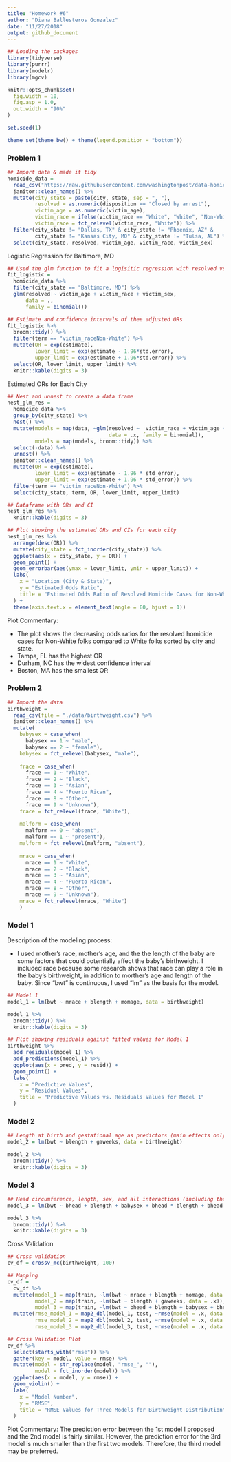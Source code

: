 ```yaml
---
title: "Homework #6"
author: "Diana Ballesteros Gonzalez"
date: "11/27/2018"
output: github_document
---
```


```r
## Loading the packages
library(tidyverse)
library(purrr)
library(modelr)
library(mgcv)

knitr::opts_chunk$set(
  fig.width = 10,
  fig.asp = 1.0,
  out.width = "90%"
)

set.seed(1)

theme_set(theme_bw() + theme(legend.position = "bottom"))
```

### **Problem 1**
```r
## Import data & made it tidy 
homicide_data = 
  read_csv("https://raw.githubusercontent.com/washingtonpost/data-homicides/master/homicide-data.csv") %>% 
  janitor::clean_names() %>% 
  mutate(city_state = paste(city, state, sep = ", "), 
         resolved = as.numeric(disposition == "Closed by arrest"), 
         victim_age = as.numeric(victim_age),
         victim_race = ifelse(victim_race == "White", "White", "Non-White"), 
         victim_race = fct_relevel(victim_race, "White")) %>% 
  filter(city_state != "Dallas, TX" & city_state != "Phoenix, AZ" & 
         city_state != "Kansas City, MO" & city_state != "Tulsa, AL") %>% 
  select(city_state, resolved, victim_age, victim_race, victim_sex)
```

Logistic Regression for Baltimore, MD
```r
## Used the glm function to fit a logisitic regression with resolved vs unresolved as the outcome and victim age, sex and race (as just defined) as predictors. 
fit_logistic = 
  homicide_data %>% 
  filter(city_state == "Baltimore, MD") %>% 
  glm(resolved ~ victim_age + victim_race + victim_sex, 
      data = ., 
      family = binomial())

## Estimate and confidence intervals of thee adjusted ORs
fit_logistic %>% 
  broom::tidy() %>% 
  filter(term == "victim_raceNon-White") %>% 
  mutate(OR = exp(estimate), 
         lower_limit = exp(estimate - 1.96*std.error), 
         upper_limit = exp(estimate + 1.96*std.error)) %>%
  select(OR, lower_limit, upper_limit) %>% 
  knitr::kable(digits = 3)
```

Estimated ORs for Each City 
```r
## Nest and unnest to create a data frame 
nest_glm_res =
  homicide_data %>% 
  group_by(city_state) %>% 
  nest() %>% 
  mutate(models = map(data, ~glm(resolved ~  victim_race + victim_age + victim_sex,
                                 data = .x, family = binomial)),
         models = map(models, broom::tidy)) %>% 
  select(-data) %>% 
  unnest() %>% 
  janitor::clean_names() %>% 
  mutate(OR = exp(estimate), 
         lower_limit = exp(estimate - 1.96 * std_error), 
         upper_limit = exp(estimate + 1.96 * std_error)) %>% 
  filter(term == "victim_raceNon-White") %>% 
  select(city_state, term, OR, lower_limit, upper_limit)

## Dataframe with ORs and CI
nest_glm_res %>% 
  knitr::kable(digits = 3)

## Plot showing the estimated ORs and CIs for each city 
nest_glm_res %>% 
  arrange(desc(OR)) %>% 
  mutate(city_state = fct_inorder(city_state)) %>% 
  ggplot(aes(x = city_state, y = OR)) + 
  geom_point() + 
  geom_errorbar(aes(ymax = lower_limit, ymin = upper_limit)) +
  labs(
    x = "Location (City & State)", 
    y = "Estimated Odds Ratio", 
    title = "Estimated Odds Ratio of Resolved Homicide Cases for Non-Whites Compared to Whites throughout the United Sates"
  ) +
  theme(axis.text.x = element_text(angle = 80, hjust = 1))
```

Plot Commentary: 

* The plot shows the decreasing odds ratios for the resolved homicide cases for Non-White folks compared to White folks sorted by city and state. 
* Tampa, FL has the highest OR
* Durham, NC has the widest confidence interval 
* Boston, MA has the smallest OR

### **Problem 2**
```r
## Import the data
birthweight = 
  read_csv(file = "./data/birthweight.csv") %>% 
  janitor::clean_names() %>% 
  mutate(
    babysex = case_when(
      babysex == 1 ~ "male",
      babysex == 2 ~ "female"), 
    babysex = fct_relevel(babysex, "male"), 
    
    frace = case_when(
      frace == 1 ~ "White", 
      frace == 2 ~ "Black", 
      frace == 3 ~ "Asian", 
      frace == 4 ~ "Puerto Rican", 
      frace == 8 ~ "Other", 
      frace == 9 ~ "Unknown"),
    frace = fct_relevel(frace, "White"), 
    
    malform = case_when(
      malform == 0 ~ "absent",
      malform == 1 ~ "present"), 
    malform = fct_relevel(malform, "absent"), 
    
    mrace = case_when(
      mrace == 1 ~ "White", 
      mrace == 2 ~ "Black", 
      mrace == 3 ~ "Asian", 
      mrace == 4 ~ "Puerto Rican", 
      mrace == 8 ~ "Other", 
      mrace == 9 ~ "Unknown"), 
    mrace = fct_relevel(mrace, "White")
    )
```

### **Model 1** 

Description of the modeling process: 

* I used mother's race, mother's age, and the the length of the baby are some factors that could potentially affect the baby's birthweight. I included race because some research shows that race can play a role in the baby's birthweight, in addition to morther's age and length of the baby. Since "bwt" is continuous, I used "lm" as the basis for the model. 

```r
## Model 1 
model_1 = lm(bwt ~ mrace + blength + momage, data = birthweight)

model_1 %>% 
  broom::tidy() %>% 
  knitr::kable(digits = 3)

## Plot showing residuals against fitted values for Model 1 
birthweight %>% 
  add_residuals(model_1) %>%
  add_predictions(model_1) %>% 
  ggplot(aes(x = pred, y = resid)) + 
  geom_point() + 
  labs(
    x = "Predictive Values", 
    y = "Residual Values", 
    title = "Predictive Values vs. Residuals Values for Model 1"
  ) 
```

### Model 2 
```r
## Length at birth and gestational age as predictors (main effects only)
model_2 = lm(bwt ~ blength + gaweeks, data = birthweight) 

model_2 %>% 
  broom::tidy() %>% 
  knitr::kable(digits = 3)
```

### Model 3
```r
## Head circumference, length, sex, and all interactions (including the three-way interaction) between these
model_3 = lm(bwt ~ bhead + blength + babysex + bhead * blength + bhead * babysex + blength * babysex + bhead * blength * babysex, data = birthweight)

model_3 %>% 
  broom::tidy() %>% 
  knitr::kable(digits = 3)
```

Cross Validation
```r
## Cross validation 
cv_df = crossv_mc(birthweight, 100)

## Mapping 
cv_df = 
  cv_df %>% 
  mutate(model_1 = map(train, ~lm(bwt ~ mrace + blength + momage, data = .x)),
         model_2 = map(train, ~lm(bwt ~ blength + gaweeks, data = .x)),
         model_3 = map(train, ~lm(bwt ~ bhead + blength + babysex + bhead * blength + bhead * babysex + blength * babysex + bhead * blength * babysex, data = .x))) %>% 
  mutate(rmse_model_1 = map2_dbl(model_1, test, ~rmse(model = .x, data = .y)),
         rmse_model_2 = map2_dbl(model_2, test, ~rmse(model = .x, data = .y)),
         rmse_model_3 = map2_dbl(model_3, test, ~rmse(model = .x, data = .y)))

## Cross Validation Plot 
cv_df %>% 
  select(starts_with("rmse")) %>% 
  gather(key = model, value = rmse) %>% 
  mutate(model = str_replace(model, "rmse_", ""),
         model = fct_inorder(model)) %>% 
  ggplot(aes(x = model, y = rmse)) + 
  geom_violin() + 
  labs(
    x = "Model Number", 
    y = "RMSE", 
    title = "RMSE Values for Three Models for Birthweight Distribution"
  ) 
```


Plot Commentary: The prediction error between the 1st model I proposed and the 2nd model is fairly similar. However, the prediction error for the 3rd model is much smaller than the first two models. Therefore, the third model may be preferred. 